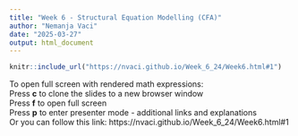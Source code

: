 ```yaml
---
title: "Week 6 - Structural Equation Modelling (CFA)"
author: "Nemanja Vaci"
date: "2025-03-27"
output: html_document
---
```


```r
knitr::include_url("https://nvaci.github.io/Week_6_24/Week6.html#1")
```

To open full screen with rendered math expressions: </br>
Press __c__ to clone the slides to a new browser window</br>
Press __f__ to open full screen</br>
Press __p__ to enter presenter mode - additional links and explanations</br>
Or you can follow this link: https://nvaci.github.io/Week_6_24/Week6.html#1